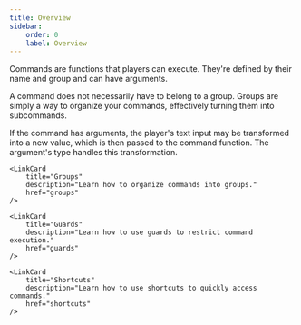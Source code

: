```yaml
---
title: Overview
sidebar:
    order: 0
    label: Overview
---
```



Commands are functions that players can execute.
They're defined by their name and group and can have arguments.

A command does not necessarily have to belong to a group.
Groups are simply a way to organize your commands, effectively
turning them into subcommands.

If the command has arguments, the player's text input may be transformed into
a new value, which is then passed to the command function.
The argument's type handles this transformation.

<CardGrid>
    <LinkCard
        title="Defining commands"
        description="Learn how to define commands."
        href="defining-commands"
    />


    <LinkCard
        title="Groups"
        description="Learn how to organize commands into groups."
        href="groups"
    />

    <LinkCard
        title="Guards"
        description="Learn how to use guards to restrict command execution."
        href="guards"
    />

    <LinkCard
        title="Shortcuts"
        description="Learn how to use shortcuts to quickly access commands."
        href="shortcuts"
    />
</CardGrid>